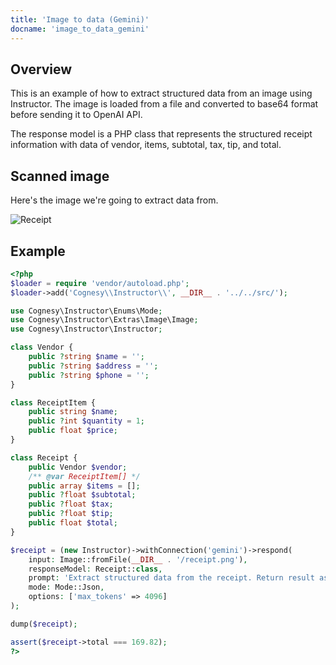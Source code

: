 ---
title: 'Image to data (Gemini)'
docname: 'image_to_data_gemini'
---

## Overview

This is an example of how to extract structured data from an image using
Instructor. The image is loaded from a file and converted to base64 format
before sending it to OpenAI API.

The response model is a PHP class that represents the structured receipt
information with data of vendor, items, subtotal, tax, tip, and total.


## Scanned image

Here's the image we're going to extract data from.

![Receipt](/images/receipt.png)


## Example

```php
<?php
$loader = require 'vendor/autoload.php';
$loader->add('Cognesy\\Instructor\\', __DIR__ . '../../src/');

use Cognesy\Instructor\Enums\Mode;
use Cognesy\Instructor\Extras\Image\Image;
use Cognesy\Instructor\Instructor;

class Vendor {
    public ?string $name = '';
    public ?string $address = '';
    public ?string $phone = '';
}

class ReceiptItem {
    public string $name;
    public ?int $quantity = 1;
    public float $price;
}

class Receipt {
    public Vendor $vendor;
    /** @var ReceiptItem[] */
    public array $items = [];
    public ?float $subtotal;
    public ?float $tax;
    public ?float $tip;
    public float $total;
}

$receipt = (new Instructor)->withConnection('gemini')->respond(
    input: Image::fromFile(__DIR__ . '/receipt.png'),
    responseModel: Receipt::class,
    prompt: 'Extract structured data from the receipt. Return result as JSON following this schema: <|json_schema|>',
    mode: Mode::Json,
    options: ['max_tokens' => 4096]
);

dump($receipt);

assert($receipt->total === 169.82);
?>
```
